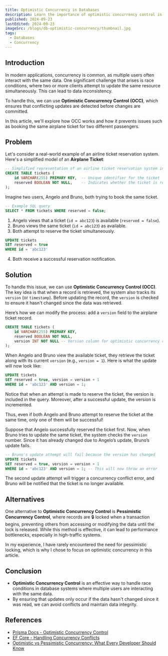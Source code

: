 ```yaml
---
title: Optimistic Concurrency in Databases
description: Learn the importance of optimistic concurrency control in databases to handle race conditions.
published: 2024-09-23
lastEdited: 2024-09-23
imageSrc: /blogs/db-optimistic-concurrency/thumbnail.jpg
tags:
  - Databases
  - Concurrency
---
```


## Introduction

In modern applications, concurrency is common, as multiple users often interact with the same data.
One significant challenge that arises is race conditions, where two or more clients attempt to update the same resource simultaneously. This can lead to data inconsistency.

To handle this, we can use **Optimistic Concurrency Control (OCC)**, which ensures that conflicting updates are detected before changes are committed.

In this article, we'll explore how OCC works and how it prevents issues such as booking the same airplane ticket for two different passengers.

## Problem

Let's consider a real-world example of an airline ticket reservation system. Here's a simplified model of an **Airplane Ticket**:

```sql
-- Simplified representation of an airline ticket reservation system in SQL
CREATE TABLE tickets (
    id VARCHAR(255) PRIMARY KEY,  -- Unique identifier for the ticket
    reserved BOOLEAN NOT NULL,    -- Indicates whether the ticket is reserved or not
);
```

Imagine two users, Angelo and Bruno, both trying to book the same ticket.

```sql
-- Example SQL query
SELECT * FROM tickets WHERE reserved = false;
```

1. Angelo views that a ticket (`id = abc123`) is available (`reserved = false`).
2. Bruno views the same ticket (`id = abc123`) as available.
3. Both attempt to reserve the ticket simultaneously.

```sql
UPDATE tickets
SET reserved = true
WHERE id = 'abc123'
```

4. Both receive a successful reservation notification.

<Alert
  type="error"
  title="Race Condition"
  text="However, only one of them should have been able to reserve the ticket, as there is only one available. 
  This is a classic race condition—both users are led to believe they successfully booked the same seat, but in reality, only one should have succeeded."
/>

## Solution

To handle this issue, we can use **Optimistic Concurrency Control (OCC)**. The key idea is that when a record is retrieved, the system also tracks its `version` (or `timestamp`).
Before updating the record, the `version` is checked to ensure it hasn't changed since the data was retrieved.

<Alert
  type="correct"
  title="Solution"
  text="Before updating the record, the version is checked to ensure it hasn't changed since the data was retrieved."
/>

Here’s how we can modify the process: add a `version` field to the airplane ticket record.

```sql
CREATE TABLE tickets (
    id VARCHAR(255) PRIMARY KEY,
    reserved BOOLEAN NOT NULL,
    version INT NOT NULL -- Version column for optimistic concurrency control
);
```

When Angelo and Bruno view the available ticket, they retrieve the ticket along with its current `version` (e.g., `version = 1`). Here is what the update will now look like:

```sql
UPDATE tickets
SET reserved = true, version = version + 1
WHERE id = 'abc123' AND version = 1;
```

Notice that when an attempt is made to reserve the ticket, the version is included in the query. Moreover, after a successful update, the version is incremented.

<Alert
  type="info"
  text="The version is included in the query. Moreover, after a successful update, the version is incremented."
/>

Thus, even if both Angelo and Bruno attempt to reserve the ticket at the same time, only one of them will be successful!

Suppose that Angelo successfully reserved the ticket first.
Now, when Bruno tries to update the same ticket, the system checks the `version` number. Since it has already changed due to Angelo’s update, Bruno’s update fails.

```sql
-- Bruno's update attempt will fail because the version has changed
UPDATE tickets
SET reserved = true, version = version + 1
WHERE id = 'abc123' AND version = 1; -- This will now throw an error
```

The second update attempt will trigger a concurrency conflict error, and Bruno will be notified that the ticket is no longer available.

## Alternatives

One alternative to **Optimistic Concurrency Control** is **Pessimistic Concurrency Control**, where records are 🔒 locked when a transaction begins, preventing others from accessing or modifying the data until the lock is released.
While this method is effective, it can lead to performance bottlenecks, especially in high-traffic systems.

In my experience, I have rarely encountered the need for pessimistic locking, which is why I chose to focus on optimistic concurrency in this article.

## Conclusion

- **Optimistic Concurrency Control** is an effective way to handle race conditions in database systems where multiple users are interacting with the same data.
- By ensuring that updates only occur if the data hasn't changed since it was read, we can avoid conflicts and maintain data integrity.

## References

- [Prisma Docs - Optimistic Concurrency Control](https://www.prisma.io/docs/orm/prisma-client/queries/transactions#optimistic-concurrency-control)
- [EF Core - Handling Concurrency Conflicts](https://learn.microsoft.com/en-us/ef/core/saving/concurrency?tabs=data-annotations)
- [Optimistic vs Pessimistic Concurrency: What Every Developer Should Know](https://cult.honeypot.io/reads/optimistic-vs-pessimistic-concurrency/)
